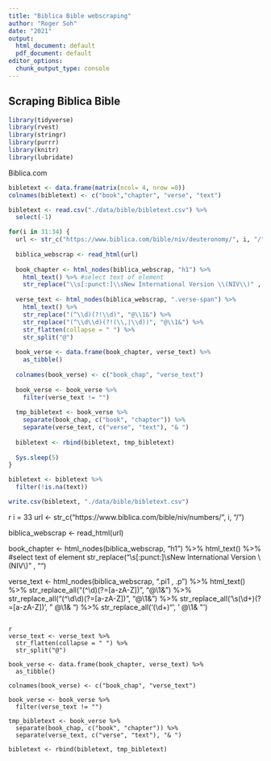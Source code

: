 ```yaml
---
title: "Biblica Bible webscraping"
author: "Roger Soh"
date: "2021"
output:
  html_document: default
  pdf_document: default
editor_options: 
  chunk_output_type: console
---
```


## Scraping Biblica Bible

```r
library(tidyverse)
library(rvest)
library(stringr)
library(purrr)
library(knitr)
library(lubridate)
```

Biblica.com 

```r
bibletext <- data.frame(matrix(ncol= 4, nrow =0))
colnames(bibletext) <- c("book","chapter", "verse", "text")

bibletext <- read.csv("./data/bible/bibletext.csv") %>%
  select(-1)
```


```r
for(i in 31:34) {
  url <- str_c("https://www.biblica.com/bible/niv/deuteronomy/", i, "/")
  
  biblica_webscrap <- read_html(url)
  
  book_chapter <- html_nodes(biblica_webscrap, "h1") %>%
    html_text() %>% #select text of element
    str_replace("\\s[:punct:]\\sNew International Version \\(NIV\\)" , "")
  
  verse_text <- html_nodes(biblica_webscrap, ".verse-span") %>%
    html_text() %>%
    str_replace("(^\\d)(?!\\d)", "@\\1&") %>%
    str_replace("(^\\d\\d)(?!(\\,|\\d))", "@\\1&") %>%
    str_flatten(collapse = " ") %>%
    str_split("@")
  
  book_verse <- data.frame(book_chapter, verse_text) %>%
    as_tibble()
  
  colnames(book_verse) <- c("book_chap", "verse_text")
  
  book_verse <- book_verse %>%
    filter(verse_text != "")
  
  tmp_bibletext <- book_verse %>%
    separate(book_chap, c("book", "chapter")) %>%
    separate(verse_text, c("verse", "text"), "& ")
  
  bibletext <- rbind(bibletext, tmp_bibletext)
  
  Sys.sleep(5)
}


```

```r

bibletext <- bibletext %>%
  filter(!is.na(text))

```



```r
write.csv(bibletext, "./data/bible/bibletext.csv")

```



{r NUMBER 33}
i = 33
url <- str_c("https://www.biblica.com/bible/niv/numbers/", i, "/")

biblica_webscrap <- read_html(url)

book_chapter <- html_nodes(biblica_webscrap, "h1") %>%
  html_text() %>% #select text of element
  str_replace("\\s[:punct:]\\sNew International Version \\(NIV\\)" , "")

verse_text <- html_nodes(biblica_webscrap, ".pi1 , .p") %>%
  html_text() %>%
  str_replace_all("(^\\d)(?=[a-zA-Z])", "@\\1& ") %>%
  str_replace_all("(^\\d\\d)(?=[a-zA-Z])", "@\\1& ") %>%
  str_replace_all('\\s(\\d+)(?=[a-zA-Z])', " @\\1& ") %>%
  str_replace_all('(\\d+)“', ' @\\1& \"') 

```

{r}
verse_text <- verse_text %>%
  str_flatten(collapse = " ") %>%
  str_split("@")

book_verse <- data.frame(book_chapter, verse_text) %>%
  as_tibble()

colnames(book_verse) <- c("book_chap", "verse_text")

book_verse <- book_verse %>%
  filter(verse_text != "")

tmp_bibletext <- book_verse %>%
  separate(book_chap, c("book", "chapter")) %>%
  separate(verse_text, c("verse", "text"), "& ")

bibletext <- rbind(bibletext, tmp_bibletext)
```





